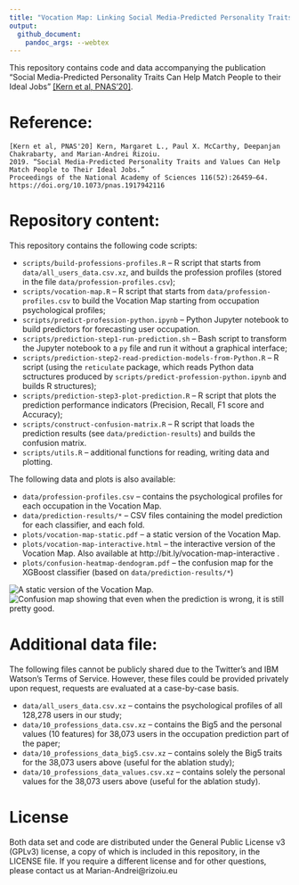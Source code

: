 ```yaml
---
title: "Vocation Map: Linking Social Media-Predicted Personality Traits and Occupations"
output: 
  github_document:
    pandoc_args: --webtex
---
```


This repository contains code and data accompanying the publication "Social Media-Predicted Personality Traits Can Help Match People to their Ideal Jobs" [[Kern et al, PNAS'20]](https://www.pnas.org/content/116/52/26459).

Reference:
===
```
[Kern et al, PNAS'20] Kern, Margaret L., Paul X. McCarthy, Deepanjan Chakrabarty, and Marian-Andrei Rizoiu. 
2019. “Social Media-Predicted Personality Traits and Values Can Help Match People to Their Ideal Jobs.” 
Proceedings of the National Academy of Sciences 116(52):26459–64. https://doi.org/10.1073/pnas.1917942116 
```

Repository content:
===

This repository contains the following code scripts:  

* `scripts/build-professions-profiles.R` -- R script that starts from `data/all_users_data.csv.xz`, and builds the profession profiles (stored in the file `data/profession-profiles.csv`);
* `scripts/vocation-map.R` -- R script that starts from `data/profession-profiles.csv` to build the Vocation Map starting from occupation psychological profiles;
* `scripts/predict-profession-python.ipynb` -- Python Jupyter notebook to build predictors for forecasting user occupation.
* `scripts/prediction-step1-run-prediction.sh` -- Bash script to transform the Jupyter notebook to a `py` file and run it without a graphical interface;
* `scripts/prediction-step2-read-prediction-models-from-Python.R` -- R script (using the `reticulate` package, which reads Python data sctructures produced by `scripts/predict-profession-python.ipynb` and builds R structures);
* `scripts/prediction-step3-plot-prediction.R` -- R script that plots the prediction performance indicators (Precision, Recall, F1 score and Accuracy);
* `scripts/construct-confusion-matrix.R` -- R script that loads the prediction results (see `data/prediction-results`) and builds the confusion matrix.
* `scripts/utils.R` -- additional functions for reading, writing data and plotting.

The following data and plots is also available:

* `data/profession-profiles.csv` -- contains the psychological profiles for each occupation in the Vocation Map.
* `data/prediction-results/*` -- CSV files containing the model prediction for each classifier, and each fold.
* `plots/vocation-map-static.pdf` -- a static version of the Vocation Map. 
* `plots/vocation-map-interactive.html` -- the interactive version of the Vocation Map. Also available at http://bit.ly/vocation-map-interactive .
* `plots/confusion-heatmap-dendogram.pdf` -- the confusion map for the XGBoost classifier (based on `data/prediction-results/*`)

![A static version of the Vocation Map.](plots/vocation-map-static.png)
![Confusion map showing that even when the prediction is wrong, it is still pretty good.](plots/confusion-heatmap-dendogram.png)

Additional data file:
===

The following files cannot be publicly shared due to the Twitter's and IBM Watson's Terms of Service.
However, these files could be provided privately upon request, requests are evaluated at a case-by-case basis.

* `data/all_users_data.csv.xz` -- contains the psychological profiles of all 128,278 users in our study;
* `data/10_professions_data.csv.xz` -- contains the Big5 and the personal values (10 features) for 38,073 users in the occupation prediction part of the paper;
* `data/10_professions_data_big5.csv.xz` -- contains solely the Big5 traits for the 38,073 users above (useful for the ablation study);
* `data/10_professions_data_values.csv.xz` -- contains solely the personal values for the 38,073 users above (useful for the ablation study).


License
===

Both data set and code are distributed under the General Public License v3 (GPLv3) license, a copy of which is included in this repository, in the LICENSE file. 
If you require a different license and for other questions, please contact us at Marian-Andrei@rizoiu.eu
